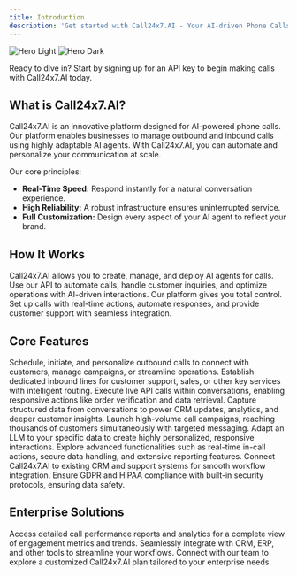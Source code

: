 ```yaml
---
title: Introduction
description: 'Get started with Call24x7.AI - Your AI-driven Phone Calls platform'
---
```


<img
  className="block dark:hidden mx-auto my-4"
  src="/images/hero-light.svg"
  alt="Hero Light"
/>
<img
  className="hidden dark:block mx-auto my-4"
  src="/images/hero-dark.svg"
  alt="Hero Dark"
/>

<Alert type="info" title="Quick Start">
Ready to dive in? Start by signing up for an API key to begin making calls with Call24x7.AI today.
</Alert>

## What is Call24x7.AI?

Call24x7.AI is an innovative platform designed for AI-powered phone calls. Our platform enables businesses to manage outbound and inbound calls using highly adaptable AI agents. With Call24x7.AI, you can automate and personalize your communication at scale.

Our core principles:
- **Real-Time Speed:** Respond instantly for a natural conversation experience.
- **High Reliability:** A robust infrastructure ensures uninterrupted service.
- **Full Customization:** Design every aspect of your AI agent to reflect your brand.

## How It Works

<Tabs>
<Tab title="Overview">
Call24x7.AI allows you to create, manage, and deploy AI agents for calls. Use our API to automate calls, handle customer inquiries, and optimize operations with AI-driven interactions.
</Tab>
<Tab title="Why Call24x7.AI?">
Our platform gives you total control. Set up calls with real-time actions, automate responses, and provide customer support with seamless integration.
</Tab>
</Tabs>

## Core Features

<CardGroup cols={3}>
  <Card
    title="Smart Outbound Calling"
    icon="rocket"
    href="#"
  >
    Schedule, initiate, and personalize outbound calls to connect with customers, manage campaigns, or streamline operations.
  </Card>
  <Card
    title="Configurable Inbound Numbers"
    icon="phone"
    href="#"
  >
    Establish dedicated inbound lines for customer support, sales, or other key services with intelligent routing.
  </Card>
  <Card
    title="Real-Time API Interactions"
    icon="sync"
    href="#"
  >
    Execute live API calls within conversations, enabling responsive actions like order verification and data retrieval.
  </Card>
  <Card
    title="Structured Data Extraction"
    icon="database"
    href="#"
  >
    Capture structured data from conversations to power CRM updates, analytics, and deeper customer insights.
  </Card>
  <Card
    title="Scalable Campaigns"
    icon="bullhorn"
    href="#"
  >
    Launch high-volume call campaigns, reaching thousands of customers simultaneously with targeted messaging.
  </Card>
  <Card
    title="Custom Voice Model Fine-Tuning"
    icon="brain"
    href="#"
  >
    Adapt an LLM to your specific data to create highly personalized, responsive interactions.
  </Card>
</CardGroup>

<Divider />


<TabGroup>
  <Tab title="Advanced Features">
  Explore advanced functionalities such as real-time in-call actions, secure data handling, and extensive reporting features.
  </Tab>
  <Tab title="Integration Options">
  Connect Call24x7.AI to existing CRM and support systems for smooth workflow integration.
  </Tab>
  <Tab title="Compliance & Security">
  Ensure GDPR and HIPAA compliance with built-in security protocols, ensuring data safety.
  </Tab>
</TabGroup>

## Enterprise Solutions

<CardGroup cols={2}>
  <Card
    title="Analytics and Reporting"
    icon="chart-line"
    href="#"
  >
    Access detailed call performance reports and analytics for a complete view of engagement metrics and trends.
  </Card>
  <Card
    title="Custom Integrations"
    icon="plug"
    href="#"
  >
    Seamlessly integrate with CRM, ERP, and other tools to streamline your workflows.
  </Card>
</CardGroup>

<Callout title="Want a tailored solution?" type="success">
Connect with our team to explore a customized Call24x7.AI plan tailored to your enterprise needs.
</Callout>
